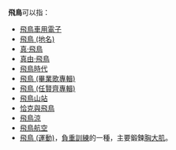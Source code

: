 '''飛鳥'''可以指：

* [http://www.asuka-mobile-tv.com/ 飛鳥車用電子]
* [[飛鳥_(地名)|飛鳥 (地名)]]
* [[真·飛鳥|真·飛鳥]]
* [[真由·飛鳥|真由·飛鳥]]
* [[飛鳥時代|飛鳥時代]]
* [[飛鳥_(畢業歌專輯)|飛鳥 (畢業歌專輯)]]
* [[飛鳥_(任賢齊專輯)|飛鳥 (任賢齊專輯)]]
* [[飛鳥山站|飛鳥山站]]
* [[恰克與飛鳥|恰克與飛鳥]]
* [[飛鳥涼|飛鳥涼]]
* [[飛鳥航空|飛鳥航空]]
* [[飛鳥_(運動)|飛鳥 (運動)]]，[[負重訓練|負重訓練]]的一種，主要鍛鍊[[胸大肌|胸大肌]]。

{{消歧義|CAT=二字消歧義}}
